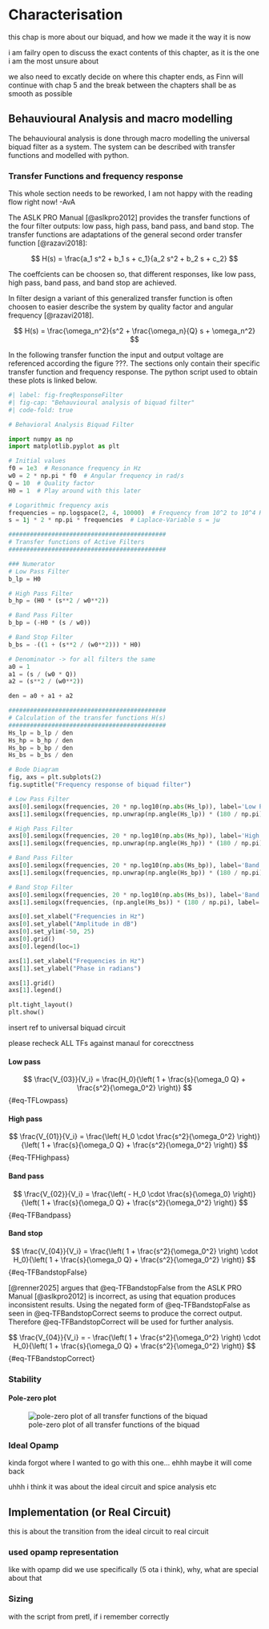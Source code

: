 # Characterisation

this chap is more about our biquad, and how we made it the way it is now

i am failry open to discuss the exact contents of this chapter, as it is the one i am the most unsure about

we also need to excatly decide on where this chapter ends, as Finn will continue with chap 5 and the break between the chapters shall be as smooth as possible

## Behauvioural Analysis and macro modelling

The behauvioural analysis is done through macro modelling the universal biquad filter as a system. The system can be described with transfer functions and modelled with python.

### Transfer Functions and frequency response

:::{.callout-warning}
This whole section needs to be reworked, I am not happy with the reading flow right now! -AvA
:::

The ASLK PRO Manual [@aslkpro2012] provides the transfer functions of the four filter outputs: low pass, high pass, band pass, and band stop. The transfer functions are adaptations of the general second order transfer function [@razavi2018]:

$$
H(s) = \frac{a_1 s^2 + b_1 s + c_1}{a_2 s^2 + b_2 s + c_2}
$$

The coeffcients can be choosen so, that different responses, like low pass, high pass, band pass, and band stop are achieved.

In filter design a variant of this generalized transfer function is often choosen to easier describe the system by quality factor and angular frequency [@razavi2018].

$$
H(s) = \frac{\omega_n^2}{s^2 + \frac{\omega_n}{Q} s + \omega_n^2}
$$

In the following transfer function the input and output voltage are referenced according the figure ???. The sections only contain their specific transfer function and frequency response. The python script used to obtain these plots is linked below.

```python

#| label: fig-freqResponseFilter
#| fig-cap: "Behauvioural analysis of biquad filter"
#| code-fold: true

# Behavioral Analysis Biquad Filter

import numpy as np
import matplotlib.pyplot as plt

# Initial values
f0 = 1e3  # Resonance frequency in Hz
w0 = 2 * np.pi * f0  # Angular frequency in rad/s
Q = 10  # Quality factor
H0 = 1  # Play around with this later

# Logarithmic frequency axis
frequencies = np.logspace(2, 4, 10000)  # Frequency from 10^2 to 10^4 Hz
s = 1j * 2 * np.pi * frequencies  # Laplace-Variable s = jω

############################################
# Transfer functions of Active Filters
############################################

### Numerator
# Low Pass Filter
b_lp = H0

# High Pass Filter
b_hp = (H0 * (s**2 / w0**2))

# Band Pass Filter
b_bp = (-H0 * (s / w0))

# Band Stop Filter
b_bs = -((1 + (s**2 / (w0**2))) * H0)

# Denominator -> for all filters the same
a0 = 1
a1 = (s / (w0 * Q))
a2 = (s**2 / (w0**2))

den = a0 + a1 + a2

############################################
# Calculation of the transfer functions H(s)
############################################
Hs_lp = b_lp / den
Hs_hp = b_hp / den
Hs_bp = b_bp / den
Hs_bs = b_bs / den

# Bode Diagram
fig, axs = plt.subplots(2)
fig.suptitle("Frequency response of biquad filter")

# Low Pass Filter
axs[0].semilogx(frequencies, 20 * np.log10(np.abs(Hs_lp)), label='Low Pass')
axs[1].semilogx(frequencies, np.unwrap(np.angle(Hs_lp)) * (180 / np.pi), label='Low Pass')

# High Pass Filter
axs[0].semilogx(frequencies, 20 * np.log10(np.abs(Hs_hp)), label='High Pass')
axs[1].semilogx(frequencies, np.unwrap(np.angle(Hs_hp)) * (180 / np.pi), label='High Pass')

# Band Pass Filter
axs[0].semilogx(frequencies, 20 * np.log10(np.abs(Hs_bp)), label='Band Pass')
axs[1].semilogx(frequencies, np.unwrap(np.angle(Hs_bp)) * (180 / np.pi), label='Band Pass')

# Band Stop Filter
axs[0].semilogx(frequencies, 20 * np.log10(np.abs(Hs_bs)), label='Band Stop')
axs[1].semilogx(frequencies, (np.angle(Hs_bs)) * (180 / np.pi), label='Band Stop')

axs[0].set_xlabel("Frequencies in Hz")
axs[0].set_ylabel("Amplitude in dB")
axs[0].set_ylim(-50, 25)
axs[0].grid()
axs[0].legend(loc=1)

axs[1].set_xlabel("Frequencies in Hz")
axs[1].set_ylabel("Phase in radians")

axs[1].grid()
axs[1].legend()

plt.tight_layout()
plt.show()
```

:::{.callout-warning}
insert ref to universal biquad circuit
:::

:::{.callout-warning}
please recheck ALL TFs against manaul for corecctness
:::

#### Low pass

$$
\frac{V_{03}}{V_i} = \frac{H_0}{\left( 1 + \frac{s}{\omega_0 Q} + \frac{s^2}{\omega_0^2} \right)}
$$ {#eq-TFLowpass}

#### High pass

$$
\frac{V_{01}}{V_i} = \frac{\left( H_0 \cdot \frac{s^2}{\omega_0^2} \right)}{\left( 1 + \frac{s}{\omega_0 Q} + \frac{s^2}{\omega_0^2} \right)} 
$$ {#eq-TFHighpass}

#### Band pass

$$
\frac{V_{02}}{V_i} = \frac{\left( - H_0 \cdot \frac{s}{\omega_0} \right)}{\left( 1 + \frac{s}{\omega_0 Q} + \frac{s^2}{\omega_0^2} \right)}
$$ {#eq-TFBandpass}

#### Band stop

$$
\frac{V_{04}}{V_i} = \frac{\left( 1 + \frac{s^2}{\omega_0^2} \right) \cdot H_0}{\left( 1 + \frac{s}{\omega_0 Q} + \frac{s^2}{\omega_0^2} \right)}
$$ {#eq-TFBandstopFalse}

[@renner2025] argues that @eq-TFBandstopFalse from the ASLK PRO Manual [@aslkpro2012] is incorrect, as using that equation produces inconsistent results. Using the negated form of @eq-TFBandstopFalse as seen in @eq-TFBandstopCorrect seems to produce the correct output. Therefore @eq-TFBandstopCorrect will be used for further analysis.

$$
\frac{V_{04}}{V_i} = - \frac{\left( 1 + \frac{s^2}{\omega_0^2} \right) \cdot H_0}{\left( 1 + \frac{s}{\omega_0 Q} + \frac{s^2}{\omega_0^2} \right)}
$$ {#eq-TFBandstopCorrect}

### Stability

#### Pole-zero plot

![pole-zero plot of all transfer functions of the biquad](/images/sec_characterisation/pole_zero_biquad.png){#fig-poleZeroStability}

### Ideal Opamp

kinda forgot where I wanted to go with this one... ehhh maybe it will come back

uhhh i think it was about the ideal circuit and spice analysis etc

## Implementation (or Real Circuit)

this is about the transition from the ideal circuit to real circuit

### used opamp representation

like with opamp did we use specifically (5 ota i think), why, what are special about that

### Sizing

with the script from pretl, if i remember correctly
